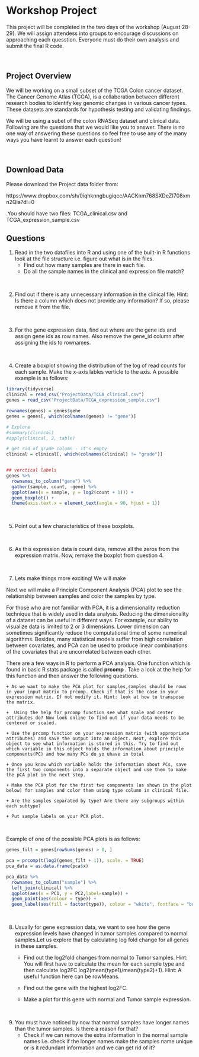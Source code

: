 
<br>

# Workshop Project 

This project will be completed in the two days of the workshop (August 28-29). We will assign attendess into groups to encourage discussions on approaching each quesstion. Everyone must do their own analysis and submit the final R code.

<br>

## Project Overview
We will be working on a small subset of the TCGA Colon cancer dataset. The Cancer Genome Atlas (TCGA), is a collaboration between different research bodies to identify key genomic changes in various cancer types. These datasets are standards for hypothesis testing and validating findings.

We will be using a subet of the colon RNASeq dataset and clinical data. Following are the questions that we would like you to answer. There is no one way of answering these questions so feel free to use any of the many ways you have learnt to answer each question!

<br>

## Download Data
Please download the Project data folder from:

https://www.dropbox.com/sh/0iqhknngbugiqcc/AACKnm768SXDeZI708xmn2Qla?dl=0

.You should have two files: TCGA_clinical.csv and TCGA_expression_sample.csv

## Questions

1. Read in the two datafiles into R and using one of the built-in R functions look at the file structure i.e. figure out what is in the files.        
      + Find out how many samples are there in each file. 
      + Do all the sample names in the clinical and expression file match?

<br>

2. Find out if there is any unnecessary information in the clinical file. Hint: Is there a column which does not provide any information? If so, please remove it from the file.

<br>

3. For the gene expression data, find out where are the gene ids and assign gene ids as row names. Also remove the gene_id column after assigning the ids to rownames. 

<br>

4. Create a boxplot showing the distribution of the log of read counts for each sample. Make the x-axis lables verticle to the axis. A possible example is as follows:

```r
library(tidyverse)
clinical = read_csv("ProjectData/TCGA_clinical.csv") 
genes = read_csv("ProjectData/TCGA_expression_sample.csv") 

rownames(genes) = genes$gene
genes = genes[, which(colnames(genes) != "gene")]

# Explore
#summary(clinical)
#apply(clinical, 2, table)

# get rid of grade column - it's empty
clinical = clinical[, which(colnames(clinical) != "grade")]


## verctical labels
genes %>% 
  rownames_to_column("gene") %>% 
  gather(sample, count, -gene) %>% 
  ggplot(aes(x = sample, y = log2(count + 1))) +
  geom_boxplot() +
  theme(axis.text.x = element_text(angle = 90, hjust = 1))

```

<br>

5. Point out a few characteristics of these boxplots.

<br>

6. As this expression data is count data, remove all the zeros from the expression matrix. Now, remake the boxplot from question 4.

<br>

7. Lets make things more exciting! We will make 

Next we will make a Principle Component Analysis (PCA) plot to see the relationship between samples and color the samples by type.

For those who are not familiar with PCA, it is a dimensionality reduction technique that is widely used in data analysis. Reducing the dimensionality of a dataset can be useful in different ways. For example, our ability to visualize data is limited to 2 or 3 dimensions. Lower dimension can sometimes significantly reduce the computational time of some numerical algorithms. Besides, many statistical models suffer from high correlation between covariates, and PCA can be used to produce linear combinations of the covariates that are uncorrelated between each other.


There are a few ways in R to perform a PCA analysis. One function which is found in basic R stats package is called <b> prcomp </b>. Take a look at the help for this function and then answer the following questions.

    + As we want to make the PCA plot for samples,samples should be rows in your input matrix to prcomp. Check if that is the case in your expression matrix. If not modify it. Hint: look at how to transpose the matrix.
    
    +  Using the help for prcomp function see what scale and center attributes do? Now look online to find out if your data needs to be centered or scaled.
    
    + Use the prcomp function on your expression matrix (with appropriate attributes) and save the output into an object. Next, explore this object to see what information is stored in this. Try to find out which variable in this object holds the information about principle components(PC) and how many PCs do yo uhave in total

    + Once you know which variable holds the information about PCs, save the first two components into a separate object and use them to make the pCA plot in the next step.
    
    + Make the PCA plot for the first two components (as shown in the plot below) for samples and color them using type column in clinical file.
    
    + Are the samples separated by type? Are there any subgroups within each subtype? 
    
    + Put sample labels on your PCA plot.

<br>

Example of one of the possible PCA plots is as follows:

```r
genes_filt = genes[rowSums(genes) > 0, ]

pca = prcomp(t(log2(genes_filt + 1)), scale. = TRUE)
pca_data = as.data.frame(pca$x)

pca_data %>% 
  rownames_to_column("sample") %>% 
  left_join(clinical) %>% 
  ggplot(aes(x = PC1, y = PC2,label=sample)) +
  geom_point(aes(colour = type)) +
  geom_label(aes(fill = factor(type)), colour = "white", fontface = "bold")
```

<br>

8. Usually for gene expression data, we want to see how the gene expression levels have changed in tumor samples compared to normal samples.Let us explore that by calculating log fold change for all genes in these samples.
    + Find out the log2fold changes from normal to Tumor samples. Hint: You will first have to calculate the mean for each sample type and then calculate log2FC log2(mean(type1)/mean(type2)+1). Hint: A useful function here can be rowMeans.
    
    + Find out the gene with the highest log2FC.
    
    + Make a plot for this gene  with normal and Tumor sample expression. 

<br>

9. You must have noticed by now that normal samples have longer names than the tumor samples. Is there a reason for that? 
    + Check if we can remove the extra information in the normal sample names i.e. check if the longer names make the samples name unique or is it redundant information and we can get rid of it?
    


